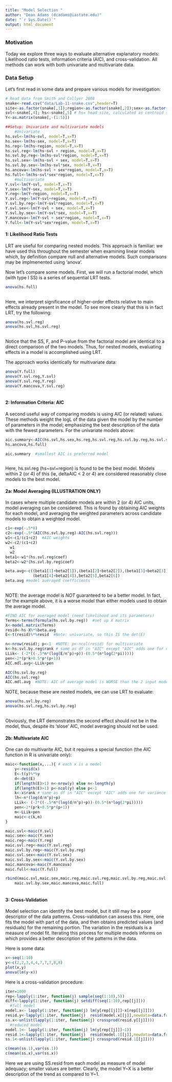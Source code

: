 ---
title: "Model Selection "
author: "Dean Adams (dcadams@iastate.edu)"
date: "`r Sys.Date()`"
output: html_document
---

### **Motivation**
Today we explore three ways to evaluate alternative explanatory models: Likelihood ratio tests, information criteria (AIC), and cross-validation. All methods can work with both univariate and multivariate data.  

### Data Setup

Let's first read in some data and prepare various models for investigation: 

```{r eval=TRUE}
# Read data from Smith and Collyer 2008
snake<-read.csv("data/Lab-11-snake.csv",header=T)
site<-as.factor(snake[,1]);region<-as.factor(snake[,2]);sex<-as.factor(snake[,3])
svl<-snake[,4]; hs<-snake[,5] # hs= head size, calculated as centroid size from lm
Y<-as.matrix(snake[,-(1:5)])

##Setup: Univariate and multivariate models
    #Univariate
hs.svl<-lm(hs~svl, model=T,x=T)
hs.sex<-lm(hs~sex, model=T,x=T)
hs.reg<-lm(hs~region, model=T,x=T)
hs.svl.reg<-lm(hs~svl + region, model=T,x=T)
hs.svl.by.reg<-lm(hs~svl*region, model=T,x=T)
hs.svl.sex<-lm(hs~svl + sex, model=T,x=T)
hs.svl.by.sex<-lm(hs~svl*sex, model=T,x=T)
hs.ancova<-lm(hs~svl + sex*region, model=T,x=T)
hs.full<-lm(hs~svl*sex*region, model=T,x=T)
    #multivariate 
Y.svl<-lm(Y~svl, model=T,x=T)
Y.sex<-lm(Y~sex, model=T,x=T)
Y.reg<-lm(Y~region, model=T,x=T)
Y.svl.reg<-lm(Y~svl+region, model=T,x=T)
Y.svl.by.reg<-lm(Y~svl*region, model=T,x=T)
Y.svl.sex<-lm(Y~svl + sex, model=T,x=T)
Y.svl.by.sex<-lm(Y~svl*sex, model=T,x=T)
Y.mancova<-lm(Y~svl + sex*region, model=T,x=T)
Y.full<-lm(Y~svl*sex*region, model=T,x=T)
```

#### **1: Likelihood Ratio Tests**
LRT are useful for comparing nested models. This approach is familiar: we have used this throughout the semester when examining linear models which, by definition compare null and alternative models.  Such comparisons may be implmenented using 'anova'.  

Now let's compare some models. First, we will run a factorial model, which (with type I SS) is a series of sequential LRT tests.

```{r eval=TRUE}
anova(hs.full)
  
```

Here, we interpret significance of higher-order effects relative to main effects already present in the model. To see more clearly that this is in fact LRT, try the following: 

```{r eval=TRUE}
anova(hs.svl.reg)
anova(hs.svl,hs.svl.reg)
  
```

Notice that the SS, F, and P-value from the factorial model are identical to a direct comparison of the two models. Thus, for nested models, evaluating effects in a model is accomplished using LRT. 

The approach works identically for multivariate data: 

```{r eval=TRUE}
anova(Y.full)
anova(Y.svl.reg,Y.svl)
anova(Y.svl.reg,Y.reg)
anova(Y.mancova,Y.svl.reg)
  
```

####  **2: Information Criteria: AIC**
A second useful way of comparing models is using AIC (or related) values. These methods weight the logL of the data given the model by the number of parameters in the model; emphasizing the best description of the data with the fewest parameters. For the univariate models above: 

```{r eval=TRUE}
aic.summary<-AIC(hs.svl,hs.sex,hs.reg,hs.svl.reg,hs.svl.by.reg,hs.svl.sex,hs.svl.by.sex,
hs.ancova,hs.full)

aic.summary  #smallest AIC is preferred model
  
```

Here, hs.svl.reg (hs~svl+region) is found to be the best model. Models within 2 (or 4) of this (ie, deltaAIC < 2 or 4) are considered reasonably close models to the best model.

#### **2a: Model Averaging (ILLUSTRATION ONLY)**
In cases where multiple candidate models are within 2 (or 4) AIC units, model averaging can be considered. This is found by obtaining AIC weights for each model, and averaging the weighted parameters across candidate models to obtain a weighted model.  

```{r eval=TRUE}
c1<-exp(-.5*0)
c2<-exp(-.5*(AIC(hs.svl.by.reg)-AIC(hs.svl.reg)))
w1<-c1/(c1+c2)  #AIC weights
w2<-c2/(c1+c2)
  w1
  w2
beta1<-w1*(hs.svl.reg$coef)
beta2<-w2*(hs.svl.by.reg$coef)

beta.avg<-c((beta1[1]+beta2[1]),(beta1[2]+beta2[2]),(beta1[3]+beta2[3]),
            (beta1[4]+beta2[4]),beta2[5],beta2[6])
beta.avg #model averaged coefficients
  
```

NOTE: the average model is *NOT* guaranteed to be a better model. In fact, for the example above, it is a worse model than either models used to obtain the average model. 
```{r eval=TRUE}
#FIND AIC for averaged model (need likelihood and its parameters)
Terms<-terms(formula(hs.svl.by.reg))  #set up X matrix
X<-model.matrix(Terms)
resid<-hs-X%*%beta.avg
E<-t(resid)%*%resid  #Note: univariate, so this IS the det(E)

n<-nrow(resid); p<-1  #NOTE: p<-ncol(resid) for multivariate
k<-hs.svl.by.reg$rank # same as df in "AIC" except "AIC" adds one for variance
LLik<- (-2*((-.5*n*(log(E/n^p)+p))-(0.5*(n*log(2*pi)))))
pen<-2*(p*k+0.5*p*(p+1))
AIC.mdl.avg<-LLik+pen

AIC(hs.svl.by.reg)
AIC(hs.svl.reg)
AIC.mdl.avg  #NOTE: AIC of average model is WORSE than the 2 input models
```

NOTE, because these are nested models, we can use LRT to evaluate:
```{r eval=TRUE}
anova(hs.svl.by.reg)
anova(hs.svl.reg,hs.svl.by.reg) 
  
```

Obviously, the LRT demonstrates the second effect should not be in the model, thus, despite its 'slose' AIC, model averaging should not be used. 

#### **2b: Multivariate AIC**

One can do multivarite AIC, but it requires a special function (the AIC function in R is univariate only):

```{r eval=TRUE}
maic<-function(x,...){ # each x is a model
    y<-resid(x)
    E<-t(y)%*%y
    d<-det(E)
    if(length(E)>1) n<-nrow(y) else n<-length(y)
    if(length(E)>1) p<-ncol(y) else p<-1
    k<-x$rank # same as df in "AIC" except "AIC" adds one for variance
    lh<-n*(log(d/n^p)+p)
    LLik<- (-2*((-.5*n*(log(d/n^p)+p))-(0.5*(n*log(2*pi)))))
    pen<-2*(p*k+0.5*p*(p+1))
    m<-LLik+pen
    maic<-c(k,m)
}  

maic.svl<-maic(Y.svl)
maic.sex<-maic(Y.sex)
maic.reg<-maic(Y.reg)
maic.svl.reg<-maic(Y.svl.reg)
maic.svl.by.reg<-maic(Y.svl.by.reg)
maic.svl.sex<-maic(Y.svl.sex)
maic.svl.by.sex<-maic(Y.svl.by.sex)
maic.mancova<-maic(Y.mancova)
maic.full<-maic(Y.full)

rbind(maic.svl,maic.sex,maic.reg,maic.svl.reg,maic.svl.by.reg,maic.svl.sex,
	maic.svl.by.sex,maic.mancova,maic.full)
  
```

#### **3: Cross-Validation**
Model selection can identify the best model, but it still may be a poor descriptor of the data patterns. Cross-validation can assess this.  Here, one fits the model with part of the data, and then obtains predicted values (and residuals) for the remaining portion. The variation in the residuals is a measure of model fit. Iterating this process for multiple models informs on which provides a better description of the patterns in the data. 

Here is some data:

```{r eval=TRUE}
x<-seq(1:10)
y<-c(2,2,3,4,4,7,7,7,8,8)
plot(x,y)
anova(lm(y~x))
```

Here is a cross-validation procedure:
```{r eval=TRUE}
iter=1000
rep<-lapply(1:iter, function(j) sample(seq(1:10),5))
diff<-lapply(1:iter, function(j) setdiff(seq(1:10),rep[[j]]))
  #full model
model.x<- lapply(1:iter, function(j) lm(y[rep[[j]]]~x[rep[[j]]])) 
resid.y<-lapply(1:iter, function(j)  resid(model.x[[j]],newdata=data.frame(c(x[diff[[j]]]))))
ss.x<-unlist(lapply(1:iter, function(j) crossprod(resid.y[[j]])))
  #reduced model
model.1<- lapply(1:iter, function(j) lm(y[rep[[j]]]~1)) 
resid.1<-lapply(1:iter, function(j)  resid(model.1[[j]],newdata=data.frame(c(x[diff[[j]]]))))
ss.1<-unlist(lapply(1:iter, function(j) crossprod(resid.1[[j]])))

c(mean(ss.1),var(ss.1))
c(mean(ss.x),var(ss.x))
```

Here we are using SS.resid from each model as measure of model adequacy; smaller values are better. Clearly, the model Y~X is a better description of the trend as compared to Y~1.